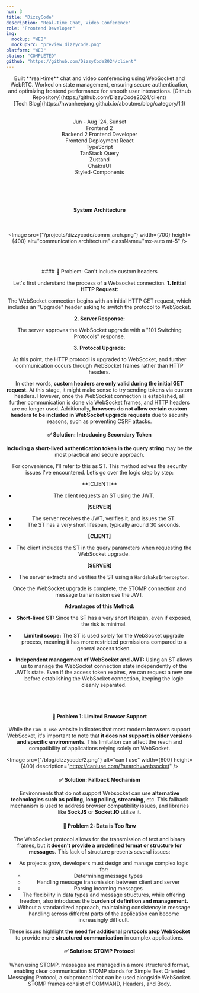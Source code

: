```yaml
---
num: 3
title: "DizzyCode"
description: "Real-Time Chat, Video Conference"
role: "Frontend Developer"
img:
  mockup: "WEB"
  mockupSrc: "preview_dizzycode.png"
platform: "WEB"
status: "COMPLETED"
github: "https://github.com/DizzyCode2024/client"
---
```


<Header title="Project Overview" subTitle="process highlights" />
<Table>
  <OverviewItem title="Focus">
    Built **real-time** chat and video conferencing using WebSocket and WebRTC.
    Worked on state management, ensuring secure authentication, and optimizing
    frontend performance for smooth user interactions.
  </OverviewItem>
  <OverviewItem title="Links">
    [Github Repository](https://github.com/DizzyCode2024/client) <br />
    [Tech Blog](https://hwanheejung.github.io/aboutme/blog/category/1.1)
  </OverviewItem>
</Table>
<Divider />
<Table>
  <OverviewItem title="Timeline & Status">
    Jun - Aug '24, Sunset <br />
  </OverviewItem>
  <OverviewItem title="Team">
    Frontend 2 <br /> Backend 2
  </OverviewItem>
  <OverviewItem title="Responsibilities">
    Frontend Developer <br />
    Frontend Deployment
  </OverviewItem>
  <OverviewItem title="FE Tech Stack">
    React <br />
    TypeScript <br />
    TanStack Query <br />
    Zustand <br />
    ChakraUI <br />
    Styled-Components
  </OverviewItem>
</Table>

<br />
<br />

#### System Architecture

<br />

<Image
  src={"/projects/dizzycode/comm_arch.png"}
  width={700}
  height={400}
  alt="communication architecture"
  className="mx-auto mt-5"
/>

<Header
  title="Key Features and Technical Decisions"
  subTitle="our considerations"
/>
<br />

<Process>
  <Process.Item num={1} title="Security" lists={["WebSocket+JWT"]} />
  <Process.Item
    num={2}
    title="Websocket"
    lists={[
      "Messaging",
      "User Status Tracking",
      "Notifications",
      "Recovering Abnormal Closure",
    ]}
  />
  <Process.Item
    num={3}
    title="Video Conference"
    lists={["1:1, N:N", "OpenVidu", "Architecture", "Screen Share"]}
  />
  <Process.Item
    num={4}
    title="Optimization"
    lists={["Caching", "State Management", "Lighthouse"]}
  />
</Process>

<br />
<br />

<Header title="Websocket + JWT Scenario" subTitle="Security" type="secondary" />
#### 🤔 Problem: Can't include custom headers

Let's first understand the process of a Websocket connection. **1. Initial HTTP Request:**

The WebSocket connection begins with an initial HTTP GET request,
which includes an "Upgrade" header asking to switch the protocol to
WebSocket.

**2. Server Response:**

The server approves the WebSocket upgrade with a "101 Switching Protocols" response.

**3. Protocol Upgrade:**

At this point, the HTTP protocol is upgraded to WebSocket, and further
communication occurs through WebSocket frames rather than HTTP
headers.

In other words, **custom headers are only valid during the initial GET request.**
At this stage, it might make sense to try sending tokens via custom
headers. However, once the WebSocket connection is established, all
further communication is done via WebSocket frames, and HTTP headers
are no longer used. Additionally, **browsers do not allow certain custom headers to be included in WebSocket upgrade requests**
due to security reasons, such as preventing CSRF attacks.

#### ✅ Solution: Introducing Secondary Token

**Including a short-lived authentication token in the query string** may be the most practical and secure approach.

For convenience, I’ll refer to this as ST. This method solves the
security issues I've encountered. Let’s go over the logic step by
step:

<Box>
  **[CLIENT]**

- The client requests an ST using the JWT.

**[SERVER]**

- The server receives the JWT, verifies it, and issues the ST.
- The ST has a very short lifespan, typically around 30 seconds.

**[CLIENT]**

- The client includes the ST in the query parameters when requesting
  the WebSocket upgrade.

**[SERVER]**

- The server extracts and verifies the ST using a `HandshakeInterceptor`.

</Box>

Once the WebSocket upgrade is complete, the STOMP connection and
message transmission use the JWT.

**Advantages of this Method:**

- **Short-lived ST:** Since the ST has a very short
  lifespan, even if exposed, the risk is minimal.

- **Limited scope:** The ST is used solely for the WebSocket upgrade process, meaning it has more restricted
  permissions compared to a general access token.

- **Independent management of WebSocket and JWT:** Using
  an ST allows us to manage the WebSocket connection state
  independently of the JWT’s state. Even if the access token expires,
  we can request a new one before establishing the WebSocket
  connection, keeping the logic cleanly separated.

<Callout link="/blog/dizzy-jwt" />

<br />
<br />

<Header title="Sock.js + STOMP" subTitle="WebSocket" type="secondary" />

#### 🤔 Problem 1: Limited Browser Support

While the `Can I use` website indicates that most modern browsers support WebSocket, it's important to note that **it does not support in older versions and specific environments.**
This limitation can affect the reach and compatibility of applications relying solely on WebSocket.

<Image
  src={"/blog/dizzycode/2.png"}
  alt="can I use"
  width={600}
  height={400}
  description="https://caniuse.com/?search=websocket"
/>

#### ✅ Solution: Fallback Mechanism

Environments that do not support Websocket can use **alternative technologies such as polling, long polling, streaming**, etc.
This fallback mechanism is used to address browser compatibility issues, and libraries like **SockJS** or **Socket.IO** utilize it.

#### 🤔 Problem 2: Data is Too Raw

The WebSocket protocol allows for the transmission of text and binary frames, but **it doesn't provide a predefined format or structure for messages.**
This lack of structure presents several issues:

- As projects grow, developers must design and manage complex logic for:
  - Determining message types
  - Handling message transmission between client and server
  - Parsing incoming messages
- The flexibility in data types and message structures, while offering freedom, also introduces the **burden of definition and management.**
- Without a standardized approach, maintaining consistency in message handling across different parts of the application can become increasingly difficult.

These issues highlight **the need for additional protocols atop WebSocket** to provide more **structured communication** in complex applications.

#### ✅ Solution: STOMP Protocol

When using STOMP, messages are managed in a more structured format, enabling
clear communication STOMP stands for Simple Text Oriented Messaging Protocol,
a subprotocol that can be used alongside WebSocket. STOMP frames consist of
COMMAND, Headers, and Body.

<Callout link="/blog/dizzy-stomp" />

<br />
<br />

<Header title="Messaging" subTitle="WebSocket" type="secondary" />

<br />
<br />

<Header title="User Status Tracking" subTitle="WebSocket" type="secondary" />
